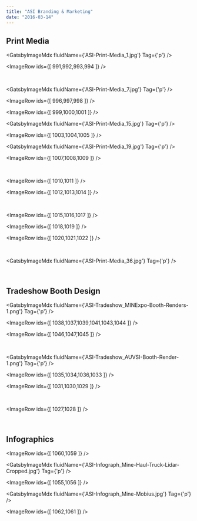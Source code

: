 ```yaml
---
title: "ASI Branding & Marketing"
date: "2016-03-14"
---
```



## Print Media

<GatsbyImageMdx fluidName={'ASI-Print-Media_1.jpg'} Tag={'p'} />

<ImageRow ids={[ 991,992,993,994 ]} />

 

<GatsbyImageMdx fluidName={'ASI-Print-Media_7.jpg'} Tag={'p'} />

<ImageRow ids={[ 996,997,998 ]} />

<ImageRow ids={[ 999,1000,1001 ]} />

<GatsbyImageMdx fluidName={'ASI-Print-Media_15.jpg'} Tag={'p'} />

<ImageRow ids={[ 1003,1004,1005 ]} />

<GatsbyImageMdx fluidName={'ASI-Print-Media_19.jpg'} Tag={'p'} />

<ImageRow ids={[ 1007,1008,1009 ]} />

 

<ImageRow ids={[ 1010,1011 ]} />

<ImageRow ids={[ 1012,1013,1014 ]} />

 

<ImageRow ids={[ 1015,1016,1017 ]} />

<ImageRow ids={[ 1018,1019 ]} />

<ImageRow ids={[ 1020,1021,1022 ]} />

 

<GatsbyImageMdx fluidName={'ASI-Print-Media_36.jpg'} Tag={'p'} />

 

## Tradeshow Booth Design

<GatsbyImageMdx fluidName={'ASI-Tradeshow_MINExpo-Booth-Renders-1.png'} Tag={'p'} />

<ImageRow ids={[ 1038,1037,1039,1041,1043,1044 ]} />

<ImageRow ids={[ 1046,1047,1045 ]} />

 

<GatsbyImageMdx fluidName={'ASI-Tradeshow_AUVSI-Booth-Render-1.png'} Tag={'p'} />

<ImageRow ids={[ 1035,1034,1036,1033 ]} />

<ImageRow ids={[ 1031,1030,1029 ]} />

 

<ImageRow ids={[ 1027,1028 ]} />

 

## Infographics

<ImageRow ids={[ 1060,1059 ]} />

<GatsbyImageMdx fluidName={'ASI-Infograph_Mine-Haul-Truck-Lidar-Cropped.jpg'} Tag={'p'} />

<ImageRow ids={[ 1055,1056 ]} />

<GatsbyImageMdx fluidName={'ASI-Infograph_Mine-Mobius.jpg'} Tag={'p'} />

<ImageRow ids={[ 1062,1061 ]} />
